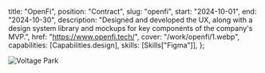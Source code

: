 
  title: "OpenFi",
  position: "Contract",
  slug: "openfi",
  start: "2024-10-01",
  end: "2024-10-30",
  description:
    "Designed and developed the UX, along with a design system library and mockups for key components of the company's MVP.",
  href: "https://www.openfi.tech/",
  cover: "/work/openfi/1.webp",
  capabilities: [Capabilities.design],
  skills: [Skills["Figma"]],
};

![Voltage Park](/work/openfi/1.webp "Voltage Park project")
